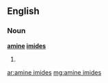 ==English==

===Noun===
'''[[amine]] [[imides]]'''

# {{plural of|[[amine imide]]}}

[[ar:amine imides]]
[[mg:amine imides]]